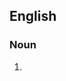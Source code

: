 ==English==

===Noun===
{{en-noun|physico-theolog|ies}}

#{{alternative spelling of|physicotheology}}